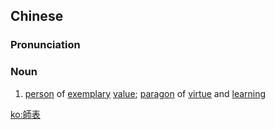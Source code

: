 ==Chinese==
{{zh-forms|s=师表}}

===Pronunciation===
{{zh-pron
|m=shībiǎo
|c=si1 biu2
|mn=qz:sir-piáu/xm,zz:su-piáu
|cat=n
}}

===Noun===
{{zh-noun}}

# {{lb|zh|formal}} [[person]] of [[exemplary]] [[value]]; [[paragon]] of [[virtue]] and [[learning]]

[[ko:師表]]